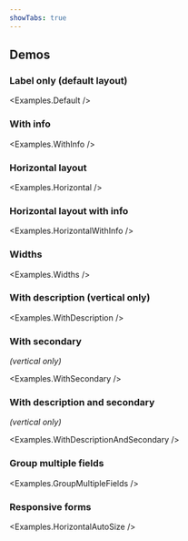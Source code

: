 ```yaml
---
showTabs: true
---
```



## Demos

### Label only (default layout)

<Examples.Default />

### With info

<Examples.WithInfo />

### Horizontal layout

<Examples.Horizontal />

### Horizontal layout with info

<Examples.HorizontalWithInfo />

### Widths

<Examples.Widths />

### With description (vertical only)

<Examples.WithDescription />

### With secondary

<em>(vertical only)</em>

<Examples.WithSecondary />

### With description and secondary

<em>(vertical only)</em>

<Examples.WithDescriptionAndSecondary />

### Group multiple fields

<Examples.GroupMultipleFields />

### Responsive forms

<Examples.HorizontalAutoSize />
